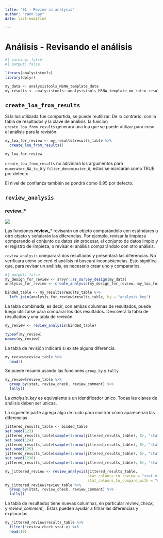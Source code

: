 ```yaml
---
title: "01 - Review an analysis"
author: "Yann Say"
date: last-modified

---
```

# Análisis - Revisando el análisis

```r
#| warning: false
#| output: false

library(analysistools)
library(dplyr)

my_data <- analysistools_MSNA_template_data
my_results <- analysistools::analysistools_MSNA_template_no_ratio_results_table
```

## `create_loa_from_results`

Si la loa utilizada fue compartida, se puede reutilizar. De lo contrario, con la tabla de resultados y la clave de análisis, la función `create_loa_from_results` generará una loa que se puede utilizar para crear el análisis para la revisión.

```r
my_loa_for_review <- my_results$results_table %>% 
  create_loa_from_results()

my_loa_for_review
```

::: {.callout-note .column-margin}
`create_loa_from_results` no adivinará los argumentos para `numerator_NA_to_0` y `filter_denominator_0`; estos se marcarán como TRUE por defecto.

El nivel de confianza también se pondrá como 0.95 por defecto.
:::

## `review_analysis`

::: {.callout-tip appearance="minimal"}
### review\_\*

![](../config/images/verb - review.png)

Las funciones **review\_**\* revisarán un objeto comparándolo con estándares u otro objeto y señalarán las diferencias. Por ejemplo, revisar la limpieza comparando el conjunto de datos sin procesar, el conjunto de datos limpio y el registro de limpieza; o revisar el análisis comparándolo con otro análisis.

:::

`review_analysis` comparará dos resultados y presentará las diferencias. No verificará cómo se creó el análisis ni buscará inconsistencias. Esto significa que, para revisar un análisis, es necesario crear uno y compararlos.

```r
#| output: false
my_design_for_review <- srvyr::as_survey_design(my_data)
analysis_for_review <- create_analysis(my_design_for_review, my_loa_for_review, sm_separator = "/")

binded_table <- my_results$results_table %>% 
  left_join(analysis_for_review$results_table, by = "analysis_key")
```

La tabla combinada, es decir, con ambas columnas de resultados, puede luego utilizarse para comparar los dos resultados. Devolverá la tabla de resultados y una tabla de revisión.

```r
my_review <- review_analysis(binded_table)

typeof(my_review)
names(my_review)
```
La tabla de revisión indicará si existe alguna diferencia.

```r
my_review$review_table %>%
  head()
```

Se puede resumir usando las funciones `group_by` y `tally`.

```r
my_review$review_table %>%
  group_by(stat, review_check, review_comment) %>%
  tally()
```

::: {.callout-note .column-margin}

La *analysis_key* es equivalente a un identificador único. Todas las claves de análisis deben ser únicas.
:::

La siguiente parte agrega algo de ruido para mostrar cómo aparecerían las diferencias.
```r
jittered_results_table <- binded_table
set.seed(123)
jittered_results_table[sample(1:nrow(jittered_results_table), 5), "stat.x"] <- sample(unique(jittered_results_table$stat.x), 5, T)
set.seed(124)
jittered_results_table[sample(1:nrow(jittered_results_table), 5), "stat.y"] <- sample(unique(jittered_results_table$stat.y), 5, T)
set.seed(125)
jittered_results_table[sample(1:nrow(jittered_results_table), 5), "stat.x"] <- NA
set.seed(1236)
jittered_results_table[sample(1:nrow(jittered_results_table), 5), "stat.y"] <- NA

```

```r
my_jittered_review <- review_analysis(jittered_results_table, 
                                      stat_columns_to_review = "stat.x",
                                      stat_columns_to_compare_with = "stat.y")
my_jittered_review$review_table %>%
  group_by(stat, review_check, review_comment) %>%
  tally()
```

La tabla de resultados tiene nuevas columnas, en particular *review_check_* y *review_comment_*. Estas pueden ayudar a filtrar las diferencias y explorarlas.

```r
my_jittered_review$results_table %>%
  filter(!review_check_stat.x) %>% 
  head(10)
```
